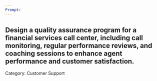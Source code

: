 ```yaml
---
Prompt:
---
```

Design a quality assurance program for a financial services call center, including call monitoring, regular performance reviews, and coaching sessions to enhance agent performance and customer satisfaction.
---
Category: Customer Support
